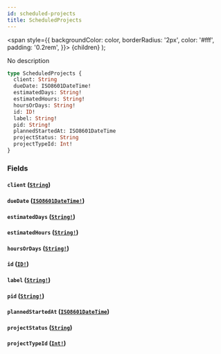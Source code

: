 ```yaml
---
id: scheduled-projects
title: ScheduledProjects
---
```


<span
style={{
      backgroundColor: color,
      borderRadius: '2px',
      color: '#fff',
      padding: '0.2rem',
    }}>
{children}
</span>
);

No description

```graphql
type ScheduledProjects {
  client: String
  dueDate: ISO8601DateTime!
  estimatedDays: String!
  estimatedHours: String!
  hoursOrDays: String!
  id: ID!
  label: String!
  pid: String!
  plannedStartedAt: ISO8601DateTime
  projectStatus: String
  projectTypeId: Int!
}
```

### Fields

#### `client` ([`String`](/api/scalars/string))

#### `dueDate` ([`ISO8601DateTime!`](/api/scalars/iso-8601-date-time))

#### `estimatedDays` ([`String!`](/api/scalars/string))

#### `estimatedHours` ([`String!`](/api/scalars/string))

#### `hoursOrDays` ([`String!`](/api/scalars/string))

#### `id` ([`ID!`](/api/scalars/id))

#### `label` ([`String!`](/api/scalars/string))

#### `pid` ([`String!`](/api/scalars/string))

#### `plannedStartedAt` ([`ISO8601DateTime`](/api/scalars/iso-8601-date-time))

#### `projectStatus` ([`String`](/api/scalars/string))

#### `projectTypeId` ([`Int!`](/api/scalars/int))
